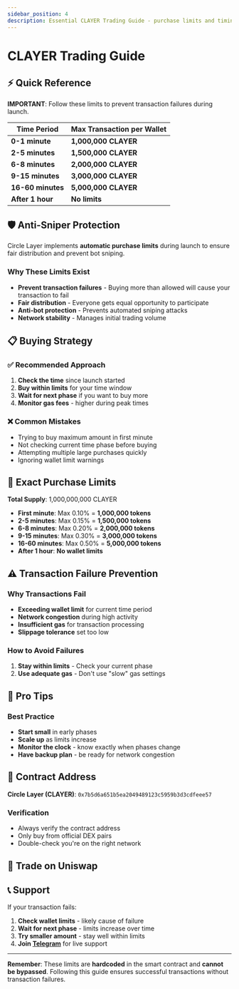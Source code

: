 ```yaml
---
sidebar_position: 4
description: Essential CLAYER Trading Guide - purchase limits and timing to prevent transaction failures during Circle Layer token launch.
---
```



# CLAYER Trading Guide

## ⚡ Quick Reference

**IMPORTANT**: Follow these limits to prevent transaction failures during launch.

<table className="launch-guide-table">
  <thead>
    <tr>
      <th>Time Period</th>
      <th>Max Transaction per Wallet</th>
    </tr>
  </thead>
  <tbody>
    <tr>
      <td><strong>0-1 minute</strong></td>
      <td><strong>1,000,000 CLAYER</strong></td>
    </tr>
    <tr>
      <td><strong>2-5 minutes</strong></td>
      <td><strong>1,500,000 CLAYER</strong></td>
    </tr>
    <tr>
      <td><strong>6-8 minutes</strong></td>
      <td><strong>2,000,000 CLAYER</strong></td>
    </tr>
    <tr>
      <td><strong>9-15 minutes</strong></td>
      <td><strong>3,000,000 CLAYER</strong></td>
    </tr>
    <tr>
      <td><strong>16-60 minutes</strong></td>
      <td><strong>5,000,000 CLAYER</strong></td>
    </tr>
    <tr>
      <td><strong>After 1 hour</strong></td>
      <td><strong>No limits</strong></td>
    </tr>
  </tbody>
</table>

## 🛡️ Anti-Sniper Protection

Circle Layer implements **automatic purchase limits** during launch to ensure fair distribution and prevent bot sniping.

### Why These Limits Exist
- **Prevent transaction failures** - Buying more than allowed will cause your transaction to fail
- **Fair distribution** - Everyone gets equal opportunity to participate  
- **Anti-bot protection** - Prevents automated sniping attacks
- **Network stability** - Manages initial trading volume

## 📋 Buying Strategy

### ✅ **Recommended Approach**
1. **Check the time** since launch started
2. **Buy within limits** for your time window
3. **Wait for next phase** if you want to buy more
4. **Monitor gas fees** - higher during peak times

### ❌ **Common Mistakes**
- Trying to buy maximum amount in first minute
- Not checking current time phase before buying
- Attempting multiple large purchases quickly
- Ignoring wallet limit warnings

## 🔢 Exact Purchase Limits

**Total Supply**: 1,000,000,000 CLAYER

- **First minute**: Max 0.10% = **1,000,000 tokens**
- **2-5 minutes**: Max 0.15% = **1,500,000 tokens**  
- **6-8 minutes**: Max 0.20% = **2,000,000 tokens**
- **9-15 minutes**: Max 0.30% = **3,000,000 tokens**
- **16-60 minutes**: Max 0.50% = **5,000,000 tokens**
- **After 1 hour**: **No wallet limits**

## ⚠️ Transaction Failure Prevention

### Why Transactions Fail
- **Exceeding wallet limit** for current time period
- **Network congestion** during high activity
- **Insufficient gas** for transaction processing
- **Slippage tolerance** set too low

### How to Avoid Failures
1. **Stay within limits** - Check your current phase
2. **Use adequate gas** - Don't use "slow" gas settings

## 🎯 Pro Tips

### Best Practice
- **Start small** in early phases
- **Scale up** as limits increase
- **Monitor the clock** - know exactly when phases change
- **Have backup plan** - be ready for network congestion


## 🔗 Contract Address

**Circle Layer (CLAYER)**: `0x7b5d6a651b5ea2049489123c5959b3d3cdfeee57`

### Verification
- Always verify the contract address
- Only buy from official DEX pairs
- Double-check you're on the right network

## 🦄 Trade on Uniswap

<UniswapBuyButton />

## 📞 Support

If your transaction fails:
1. **Check wallet limits** - likely cause of failure
2. **Wait for next phase** - limits increase over time  
3. **Try smaller amount** - stay well within limits
4. **Join [Telegram](https://t.me/circlelayer)** for live support

---

**Remember**: These limits are **hardcoded** in the smart contract and **cannot be bypassed**. Following this guide ensures successful transactions without transaction failures. 